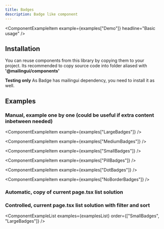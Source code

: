 ```yaml
---
title: Badges
description: Badge like component
---
```


<ComponentExampleItem example={examples["Demo"]} headline="Basic usage" />

## Installation

You can reuse components from this library by copying them to your project.
Its recommended to copy source code into folder aliased with **'@mailingui/components'**

<InstallationSource componentsSource={componentsSource} />

**Testing only**
As Badge has mailingui dependency, you need to install it as well.

<InstallationSource componentsSource={dependenciesSource} />

## Examples

### Manual, example one by one (could be useful if extra content inbetween needed)

<ComponentExampleItem example={examples["LargeBadges"]} />

<ComponentExampleItem example={examples["MediumBadges"]} />

<ComponentExampleItem example={examples["SmallBadges"]} />

<ComponentExampleItem example={examples["PillBadges"]} />

<ComponentExampleItem example={examples["DotBadges"]} />

<ComponentExampleItem example={examples["NoBorderBadges"]} />

### Automatic, copy of current page.tsx list solution

<ComponentExampleList examples={examplesList} />

### Controlled, current page.tsx list solution with filter and sort

<ComponentExampleList
  examples={examplesList}
  order={["SmallBadges", "LargeBadges"]}
/>
